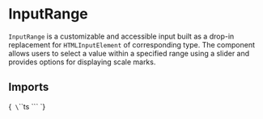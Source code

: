 
<Meta title="Inputs/Range" of={InputRangeStories} />

# InputRange

`InputRange` is a customizable and accessible input built as a drop-in replacement for `HTMLInputElement` of corresponding type. The component allows users to select a value within a specified range using a slider and provides options for displaying scale marks.

## Imports

<Markdown>{`
\`\`\`ts
\`\`\`
`}</Markdown>

<Primary />

<ArgTypes of={InputRange}/>

